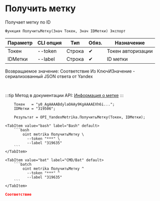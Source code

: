 ﻿---
sidebar_position: 3
description: Получить метку и другие функции для работы с Yandex Metrika в Открытом пакете интеграций - бесплатной open-source библиотеке интеграций для 1С:Предприятие 8, OneScript и CLI
keywords: [1C, 1С, 1С:Предприятие, 1С:Предприятие 8.3, API, Интеграция, Сервисы, Обмен, OneScript, CLI, Yandex Metrika]
---


# Получить метку
 Получает метку по ID



`Функция ПолучитьМетку(Знач Токен, Знач IDМетки) Экспорт`

  | Параметр | CLI опция | Тип | Обяз. | Назначение |
  |-|-|-|-|-|
  | Токен | --token | Строка | &#x2714; | Токен авторизации |
  | IDМетки | --label | Строка | &#x2714; | ID метки |

  
  Возвращаемое значение:   Соответствие Из КлючИЗначение - сериализованный JSON ответа от Yandex

<br/>

:::tip
Метод в документации API: [Информация о метке](https://yandex.ru/dev/metrika/ru/management/openapi/label/getLabel)
:::
<br/>



```bsl title="Пример использования для 1С:Предприятие/OneScript"
    Токен   = "y0_AgAAAABdylaOAAy9KgAAAAEXh6i...";
    IDМетки = "319506";

    Результат = OPI_YandexMetrika.ПолучитьМетку(Токен, IDМетки);
```
    

 <Tabs>
  
    <TabItem value="bash" label="Bash" default>
        ```bash
            oint metrika ПолучитьМетку \
              --token "***" \
              --label "319635"
        ```
    </TabItem>
  
    <TabItem value="bat" label="CMD/Bat" default>
        ```batch
            oint metrika ПолучитьМетку ^
              --token "***" ^
              --label "319635"
        ```
    </TabItem>
</Tabs>


```json title="Результат"
Соответствие
```
